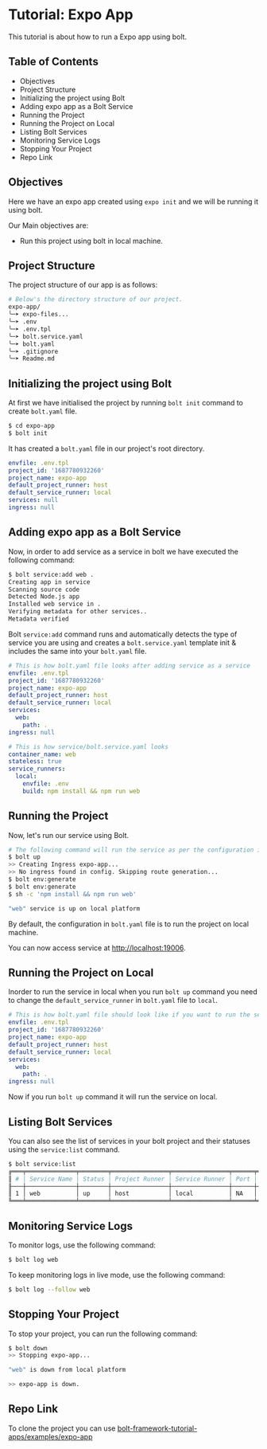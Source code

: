 
<Meta pageTitle="Expo App | bolt-framework" description="Run Docker containers, child processes, or even encapsulate your entire project within a VM, all under one unified API." />





# Tutorial: Expo App

This tutorial is about how to run a Expo app using bolt.

## Table of Contents

- Objectives
- Project Structure
- Initializing the project using Bolt
- Adding expo app as a Bolt Service
- Running the Project
- Running the Project on Local
- Listing Bolt Services
- Monitoring Service Logs
- Stopping Your Project
- Repo Link

## Objectives

Here we have an expo app created using `expo init` and we will be running it using bolt.

Our Main objectives are:

- Run this project using bolt in local machine.

## Project Structure

The project structure of our app is as follows:

```bash
# Below's the directory structure of our project.
expo-app/
╰─➤ expo-files...
╰─➤ .env
╰─➤ .env.tpl
╰─➤ bolt.service.yaml
╰─➤ bolt.yaml
╰─➤ .gitignore
╰─➤ Readme.md
```

## Initializing the project using Bolt

At first we have initialised the project by running `bolt init` command to create `bolt.yaml` file.

```bash
$ cd expo-app
$ bolt init
```

It has created a `bolt.yaml` file in our project's root directory.

```yaml
envfile: .env.tpl
project_id: '1687780932260'
project_name: expo-app
default_project_runner: host
default_service_runner: local
services: null
ingress: null
```

## Adding expo app as a Bolt Service

Now, in order to add service as a service in bolt we have executed the following command:

```bash
$ bolt service:add web .
Creating app in service
Scanning source code
Detected Node.js app
Installed web service in .
Verifying metadata for other services..
Metadata verified
```

Bolt `service:add` command runs and automatically detects the type of service you are using and creates a `bolt.service.yaml` template init & includes the same into your `bolt.yaml` file.

```yaml
# This is how bolt.yaml file looks after adding service as a service
envfile: .env.tpl
project_id: '1687780932260'
project_name: expo-app
default_project_runner: host
default_service_runner: local
services:
  web:
    path: .
ingress: null
```

```yaml
# This is how service/bolt.service.yaml looks
container_name: web
stateless: true
service_runners:
  local:
    envfile: .env
    build: npm install && npm run web
```

## Running the Project

Now, let's run our service using Bolt.

```bash
# The following command will run the service as per the configuration in bolt.yaml file
$ bolt up
>> Creating Ingress expo-app...
>> No ingress found in config. Skipping route generation...
$ bolt env:generate
$ bolt env:generate
$ sh -c 'npm install && npm run web'

"web" service is up on local platform
```

By default, the configuration in `bolt.yaml` file is to run the project on local machine.

You can now access service at [http://localhost:19006](http://localhost:19006).

## Running the Project on Local

Inorder to run the service in local when you run `bolt up` command you need to change the `default_service_runner` in `bolt.yaml` file to `local`.

```yaml
# This is how bolt.yaml file should look like if you want to run the service on local
envfile: .env.tpl
project_id: '1687780932260'
project_name: expo-app
default_project_runner: host
default_service_runner: local
services:
  web:
    path: .
ingress: null
```

Now if you run `bolt up` command it will run the service on local.

## Listing Bolt Services

You can also see the list of services in your bolt project and their statuses using the `service:list` command.

```bash
$ bolt service:list
╔═══╤══════════════╤════════╤════════════════╤════════════════╤══════╤═══════════╗
║ # │ Service Name │ Status │ Project Runner │ Service Runner │ Port │ ProcessId ║
╟───┼──────────────┼────────┼────────────────┼────────────────┼──────┼───────────╢
║ 1 │ web          │ up     │ host           │ local          │ NA   │ 13899     ║
╚═══╧══════════════╧════════╧════════════════╧════════════════╧══════╧═══════════╝
```

## Monitoring Service Logs

To monitor logs, use the following command:

```bash
$ bolt log web
```

To keep monitoring logs in live mode, use the following command:

```bash
$ bolt log --follow web
```

## Stopping Your Project

To stop your project, you can run the following command:

```bash
$ bolt down
>> Stopping expo-app...

"web" is down from local platform

>> expo-app is down.
```

## Repo Link

To clone the project you can use [bolt-framework-tutorial-apps/examples/expo-app](https://github.com/gluestack/bolt-framework-tutorial-apps/tree/main/examples/expo-app)
